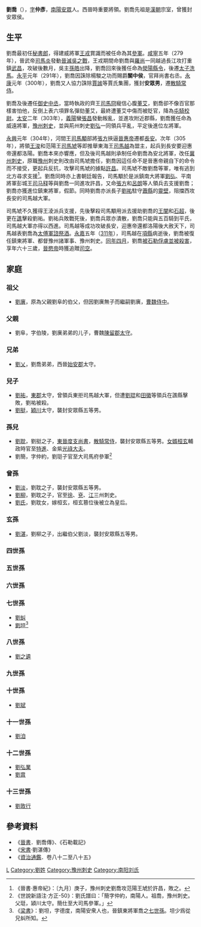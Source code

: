{{Otheruses|other=名为劉喬的其他人物|劉喬 (消歧義)}}
'''劉喬'''（{{bd|249年||311年|catIdx=L}}），[[表字|字]]'''仲彥'''，[[南陽|南陽]][[安眾|安眾]]人。西晉時重要將領。劉喬先祖是[[漢朝|漢朝]]宗室，曾獲封安眾侯。

== 生平 ==
劉喬最初任[[秘書郎|秘書郎]]，得建威將軍[[王戎|王戎]]賞識而被任命為其[[參軍|參軍]]。[[咸寧|咸寧]]五年（279年），晉武帝[[司馬炎|司馬炎]]發動[[晉滅吳之戰|晉滅吳之戰]]，王戎期間命劉喬與[[羅尚|羅尚]]一同越過長江攻打重鎮[[武昌|武昌]]，攻破後數月，吳主[[孫皓|孫皓]]出降，劉喬回來後獲任命為[[滎陽|滎陽]][[縣令|縣令]]，後遷[[太子洗馬|太子洗馬]]。[[永平_(晋惠帝)|永平]]元年（291年），劉喬因誅除楊駿之功而賜爵'''關中侯'''，官拜尚書右丞。[[永康_(西晉)|永康]]元年（300年），劉喬又人協力誅除[[賈謐|賈謐]]等賈氏集團，獲封'''安眾男'''，遷[[散騎常侍|散騎常侍]]。

劉喬及後遷任[[御史中丞|御史中丞]]，當時執政的齊王[[司馬冏|司馬冏]]寵信心腹[[董艾|董艾]]，劉喬卻不像百官那樣害怕他，反倒上表六項罪名彈劾董艾，最終遭董艾中傷而被貶官，降為[[屯騎校尉|屯騎校尉]]。[[太安_(晋)|太安]]二年（303年），[[義陽|義陽]]蠻[[張昌|張昌]]發動叛亂，並進攻附近郡縣，劉喬獲任命為威遠將軍，[[豫州刺史|豫州刺史]]，並與荊州刺史[[劉弘|劉弘]]一同領兵平亂，平定後進位左將軍。

[[永兴_(晋惠帝)|永興]]元年（304年），河間王[[司馬顒|司馬顒]]部將[[張方|張方]]挾逼[[晉惠帝|晉惠帝]]遷都[[長安|長安]]。次年（305年），將領[[王浚|王浚]]和范陽王[[司馬虓|司馬虓]]等即推舉東海王[[司馬越|司馬越]]為盟主，起兵到長安要迎惠帝還都洛陽。劉喬本來亦響應，但及後司馬越則承制任命劉喬為安北將軍，改任[[冀州_(古代)#長官|冀州刺史]]，原職[[豫州|豫州]]刺史則改由司馬虓擔任，劉喬因這任命不是晉惠帝親自下的命令而不接受，更起兵反抗，攻擊司馬虓的據點[[許昌|許昌]]。司馬虓不敵劉喬等軍，唯有逃到北方尋求支援<ref>《晉書·惠帝紀》：〔九月〕庚子，豫州刺史劉喬攻范陽王虓於許昌，敗之。</ref>。劉喬同時亦上書朝廷報告，司馬顒於是派鎮南大將軍[[劉弘|劉弘]]、平南將軍彭城王[[司马释|司马释]]等與劉喬一同進攻許昌，又命[[張方|張方]]和[[呂朗|呂朗]]等人領兵去支援劉喬；劉喬亦獲進位鎮東將軍，假節。同時劉喬亦派長子[[劉祐|劉祐]]駐守[[蕭縣|蕭縣]]的[[靈壁|靈壁]]，阻擋西攻長安的司馬越大軍。

司馬虓不久獲得王淩派兵支援，先後擊殺司馬顒用派去援助劉喬的[[王闡|王闡]]和[[石超|石超]]，後更在[[譙|譙]]擊殺劉祐。劉祐兵敗戰死後，劉喬兵眾亦潰散，劉喬只能與五百騎到平氏，司馬越大軍亦得以西進。司馬越等成功攻破長安，迎惠帝還都洛陽後大赦天下，司馬越表劉喬為[[太傅|太傅]][[軍諮祭酒|軍諮祭酒]]。[[永嘉_(西晋)|永嘉]]五年（[[311年|311年]]），司馬越在[[項縣|項縣]]病逝後，劉喬被復任鎮東將軍、都督豫州諸軍事、豫州刺史。[[永嘉_(西晋)#紀年|同年四月]]，劉喬[[寧平城之戰|被石勒俘虜並被殺害]]，享年六十三歲，[[晉愍帝|晉愍帝]]時獲追贈[[司空|司空]]。

== 家庭 ==
=== 祖父 ===
*[[劉廙|劉廙]]，原為父親劉阜的伯父，但因劉廙無子而繼嗣劉廙，[[曹魏|曹魏]][[侍中|侍中]]。
=== 父親 ===
*劉阜，字伯陵，劉廙弟弟的儿子，曹魏[[陳留郡#陳留相（232年－289年）|陳留郡]][[太守|太守]]。

=== 兄弟  ===
*[[劉乂|劉乂]]，劉喬弟弟，西晉[[始安郡|始安郡]]太守。
=== 兒子 ===
*[[劉祐|劉祐]]，[[東郡|東郡]]太守，曾領兵東拒司馬越大軍，但遭[[劉琨|劉琨]]和[[田徽|田徽]]等領兵在譙縣擊敗，劉祐被殺。
*[[劉挺|劉挺]]，[[穎川|穎川]]太守，襲封安眾縣五等男。
=== 孫兒 ===
*[[劉耽|劉耽]]，劉挺之子，[[東晉|東晉]][[度支尚書|度支尚書]]，[[散騎常侍|散騎常侍]]，襲封安眾縣五等男。[[女婿|女婿]][[桓玄|桓玄]]輔政時官至[[特進|特進]]、金紫[[光祿大夫|光祿大夫]]。
*劉簡，字仲約，劉珽子官至大司馬府參軍<ref>《世說新語注·方正-50》：劉氏譜曰：「簡字仲約，南陽人。祖喬，豫州刺史。父珽，潁川太守。簡仕至大司馬參軍。」</ref>
=== 曾孫 ===
*[[劉淡|劉淡]]，劉耽之子，襲封安眾縣五等男。
*[[劉柳|劉柳]]，劉耽之子，官至[[徐州|徐]]、[[兗州|兗]]、[[江州|江]]三州刺史。
*[[劉皇后_(桓玄)|劉氏]]，劉耽女，嫁桓玄，桓玄篡位後被立為皇后。
=== 玄孫 ===
*[[劉湛_(劉宋)|劉湛]]，劉柳之子，出繼伯父劉淡，襲封安眾縣五等男。

===四世孫===
===五世孫===

===六世孫===
===七世孫===
*[[劉虯|劉虯]]
*[[劉坦|劉坦]]<ref>《[[梁書|梁書]]》：劉坦，字德度，南陽安衆人也，晉鎮東將軍喬之[[孙#後代|七世孫]]。坦少爲從兄虯所知。</ref>

===八世孫===
*[[劉之遴|劉之遴]]
===九世孫===

===十世孫===
*[[劉斌_(隋朝)|劉斌]]
===十一世孫===
*[[劉洎|劉洎]]

===十二世孫===
*[[劉弘業|劉弘業]]
*[[劉胄|劉胄]]

===十三世孫===
*[[劉敦行|劉敦行]]

== 參考資料 ==
*《[[晉書|晉書]]．劉喬傳》、《石勒載記》
*《[[宋書|宋書]]·劉湛傳》
*《[[資治通鑑|資治通鑑]]．卷八十二至八十五》

[[Category:晉朝軍事人物|L]]
[[Category:劉姓|Category:劉姓]]
[[Category:豫州刺史|Category:豫州刺史]]
[[Category:南阳刘氏|Category:南阳刘氏]]